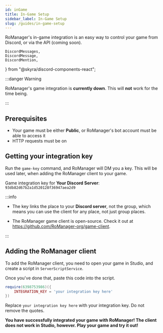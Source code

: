 ```yaml
---
id: inGame
title: In-Game Setup
sidebar_label: In-Game Setup
slug: /guides/in-game-setup
---
```


RoManager's in-game integration is an easy way to control your game from Discord, or via the API (coming soon).

	DiscordMessages,
	DiscordMessage,
	DiscordMention,
} from "@skyra/discord-components-react";

:::danger Warning

RoManager's game integration is **currently down**. This will **not** work for the time being.

:::

## Prerequisites

- Your game must be either **Public**, or RoManager's bot account must be able to access it
- HTTP requests must be on

## Getting your integration key

Run the `game-key` command, and RoManager will DM you a key. This will be used later, when adding the RoManager client to your game.

<DiscordMessages>
	<DiscordMessage
		author="RoManager"
		verified={true}
		bot={true}
		avatar="https://cdn.discordapp.com/avatars/738035113815834746/73b40ea86f581b9afec7baf83ac38a65.png"
	>
		Game integration key for <b>Your Discord Server</b>:<br />
		<code class="discord-codeblock">93db82d67b2a1d520128f36947aea2d9</code>
	</DiscordMessage>
</DiscordMessages>
<br />

:::info

- The key links the place to your **Discord server**, not the group, which means you can use the client for any place, not just group places.

- The RoManager game client is open-source. Check it out at https://github.com/RoManager-org/game-client.

:::

## Adding the RoManager client

To add the RoManager client, you need to open your game in Studio, and create a script in `ServerScriptService`.

Once you've done that, paste this code into the script.

```lua
require(6398753986)({
	INTEGRATION_KEY = 'your integration key here'
})
```

Replace `your integration key here` with your integration key. Do not remove the quotes.

**You have successfully integrated your game with RoManager! The client does not work in Studio, however. Play your game and try it out!**

